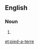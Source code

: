 {{also|pied-à-terre}}
==English==

===Noun===
{{en-noun|head=[[pied]]-a-[[terre]]|pieds-a-terre}}

# {{alternative spelling of|pied-à-terre|lang=en}}

[[et:pied-a-terre]]